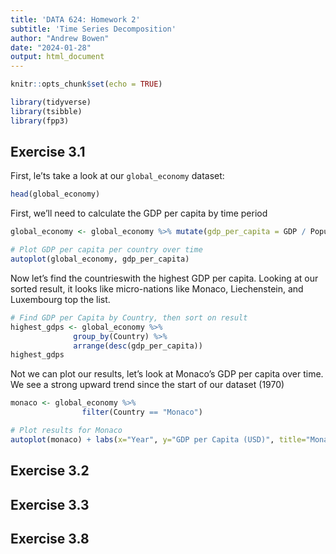 ```yaml
---
title: 'DATA 624: Homework 2'
subtitle: 'Time Series Decomposition'
author: "Andrew Bowen"
date: "2024-01-28"
output: html_document
---
```


```r
knitr::opts_chunk$set(echo = TRUE)
```


```r
library(tidyverse)
library(tsibble)
library(fpp3)
```



## Exercise 3.1
First, le'ts take a look at our `global_economy` dataset:
```r
head(global_economy)
```


First, we'll need to calculate the GDP per capita by time period
```r
global_economy <- global_economy %>% mutate(gdp_per_capita = GDP / Population)

# Plot GDP per capita per country over time
autoplot(global_economy, gdp_per_capita)
```
Now let's find the countrieswith the highest GDP per capita. Looking at our sorted result, it looks like micro-nations like Monaco, Liechenstein, and Luxembourg top the list.
```r
# Find GDP per Capita by Country, then sort on result
highest_gdps <- global_economy %>%
              group_by(Country) %>%
              arrange(desc(gdp_per_capita))
highest_gdps
```

Not we can plot our results, let's look at Monaco's GDP per capita over time. We see a strong upward trend since the start of our dataset (1970)

```r
monaco <- global_economy %>%
                filter(Country == "Monaco")

# Plot results for Monaco
autoplot(monaco) + labs(x="Year", y="GDP per Capita (USD)", title="Monaco GDP per Capita over Time")
```

## Exercise 3.2


## Exercise 3.3




## Exercise 3.8


